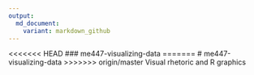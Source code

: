 ```yaml
---
output:
  md_document:
    variant: markdown_github
---
```


<<<<<<< HEAD
### me447-visualizing-data
=======
# me447-visualizing-data
>>>>>>> origin/master
Visual rhetoric and R graphics
